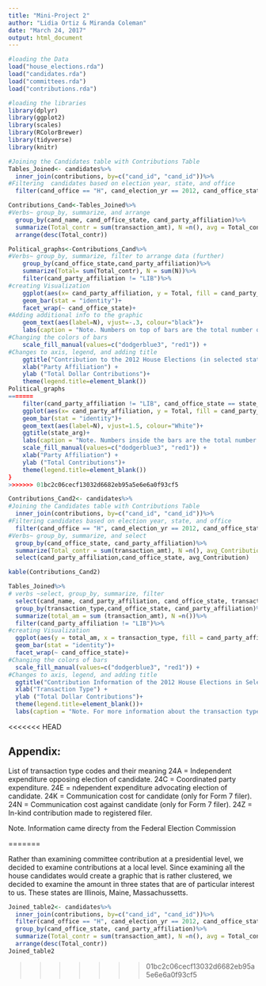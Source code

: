 ```yaml
---
title: "Mini-Project 2"
author: "Lidia Ortiz & Miranda Coleman"
date: "March 24, 2017"
output: html_document
---
```


```r
#loading the Data
load("house_elections.rda")
load("candidates.rda")
load("committees.rda")
load("contributions.rda")
```

```r
#loading the libraries
library(dplyr)
library(ggplot2)
library(scales)
library(RColorBrewer)
library(tidyverse)
library(knitr)
```

```r
#Joining the Candidates table with Contributions Table
Tables_Joined<- candidates%>%
  inner_join(contributions, by=c("cand_id", "cand_id"))%>%
#Filtering  candidates based on election year, state, and office
  filter(cand_office == "H", cand_election_yr == 2012, cand_office_state == c("ME", "MA", "IL"))
```

```r
Contributions_Cand<-Tables_Joined%>% 
#Verbs~ group_by, summarize, and arrange 
  group_by(cand_name, cand_office_state, cand_party_affiliation)%>% 
  summarize(Total_contr = sum(transaction_amt), N =n(), avg = Total_contr/N)%>% 
  arrange(desc(Total_contr))
```

```r
Political_graphs<-Contributions_Cand%>%
#Verbs~ group_by, summarize, filter to arrange data (further)
    group_by(cand_office_state,cand_party_affiliation)%>% 
    summarize(Total= sum(Total_contr), N = sum(N))%>%
    filter(cand_party_affiliation != "LIB")%>% 
#creating Visualization 
    ggplot(aes(x= cand_party_affiliation, y = Total, fill = cand_party_affiliation)) +      
    geom_bar(stat = "identity")+
    facet_wrap(~ cand_office_state)+
#Adding additional info to the graphic
    geom_text(aes(label=N), vjust=-.3, colour="black")+
    labs(caption = "Note. Numbers on top of bars are the total number of contributions to each party.")+ 
#Changing the colors of bars
    scale_fill_manual(values=c("dodgerblue3", "red1")) + 
#Changes to axis, legend, and adding title 
    ggtitle("Contribution to the 2012 House Elections (in selected states)")+ 
    xlab("Party Affiliation") + 
    ylab ("Total Dollar Contributions")+
    theme(legend.title=element_blank())
Political_graphs
=======
    filter(cand_party_affiliation != "LIB", cand_office_state == state_arg)%>%
    ggplot(aes(x= cand_party_affiliation, y = Total, fill = cand_party_affiliation)) +  
    geom_bar(stat = "identity")+ 
    geom_text(aes(label=N), vjust=1.5, colour="White")+    
    ggtitle(state_arg)+ 
    labs(caption = "Note. Numbers inside the bars are the total number of contributions to each party.")+ 
    scale_fill_manual(values=c("dodgerblue3", "red1")) + 
    xlab("Party Affiliation") +
    ylab ("Total Contributions")+ 
    theme(legend.title=element_blank())
}
>>>>>>> 01bc2c06cecf13032d6682eb95a5e6e6a0f93cf5
```

```r
Contributions_Cand2<- candidates%>%
#Joining the Candidates table with Contributions Table
  inner_join(contributions, by=c("cand_id", "cand_id"))%>% 
#Filtering candidates based on election year, state, and office
  filter(cand_office == "H", cand_election_yr == 2012, cand_office_state == c("ME", "MA", "IL"), cand_party_affiliation != "LIB")%>% 
#Verbs~ group_by, summarize, and select 
  group_by(cand_office_state, cand_party_affiliation)%>% 
  summarize(Total_contr = sum(transaction_amt), N =n(), avg_Contribution = Total_contr/N)%>% 
  select(cand_party_affiliation,cand_office_state, avg_Contribution)

kable(Contributions_Cand2)
```
  
```r
Tables_Joined%>%
# verbs ~select, group_by, summarize, filter
  select(cand_name, cand_party_affiliation, cand_office_state, transaction_type, transaction_amt)%>%
  group_by(transaction_type,cand_office_state, cand_party_affiliation)%>%
  summarize(total_am = sum (transaction_amt), N =n())%>%
  filter(cand_party_affiliation != "LIB")%>%
#creating Visualization
  ggplot(aes(y = total_am, x = transaction_type, fill = cand_party_affiliation))+
  geom_bar(stat = "identity")+
  facet_wrap(~ cand_office_state)+
#Changing the colors of bars
  scale_fill_manual(values=c("dodgerblue3", "red1")) + 
#Changes to axis, legend, and adding title 
  ggtitle("Contribution Information of the 2012 House Elections in Selected States")+
  xlab("Transaction Type") + 
  ylab ("Total Dollar Contributions")+
  theme(legend.title=element_blank())+
  labs(caption = "Note. For more information about the transaction types see Appendix at end of blog.")
```


<<<<<<< HEAD

## Appendix:
List of transaction type codes and their meaning
24A =  Independent expenditure opposing election of candidate.
24C = Coordinated party expenditure.
24E = ndependent expenditure advocating election of candidate.
24K = Communication cost for candidate (only for Form 7 filer).
24N = Communication cost against candidate (only for Form 7 filer).
24Z = In-kind contribution made to registered filer.

Note. Information came directy from the Federal Election Commission





=======
  
Rather than examining committee contribution at a presidential level, we decided to examine contributions at a local level. Since examining all the house candidates would create a graphic that is rather clustered, we decided to examine the amount in three states that are of particular interest to us. These states are Illinois, Maine, Massachussetts.

```r
Joined_table2<- candidates%>%
  inner_join(contributions, by=c("cand_id", "cand_id"))%>%
  filter(cand_office == "H", cand_election_yr == 2012, cand_office_state == c("ME", "MA", "IL"))%>%
  group_by(cand_office_state, cand_party_affiliation)%>%
  summarize(Total_contr = sum(transaction_amt), N =n(), avg = Total_contr/N)%>%
  arrange(desc(Total_contr))
Joined_table2
```
>>>>>>> 01bc2c06cecf13032d6682eb95a5e6e6a0f93cf5

